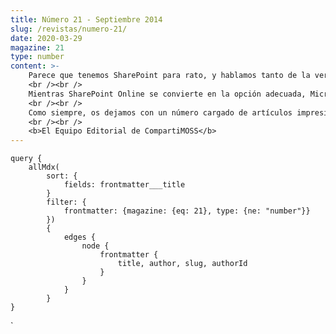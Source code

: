 ```yaml
---
title: Número 21 - Septiembre 2014
slug: /revistas/numero-21/
date: 2020-03-29
magazine: 21
type: number
content: >-
    Parece que tenemos SharePoint para rato, y hablamos tanto de la versión On-Premises como de la versión Online. No tenemos claro cuál es el Roadmap, ni cuando dejará de haber versión On-Premises, pero lo que si podemos asegurar es que esta revista intentará estar ahí, con artículos de calidad sobre nuestro servidor favorito.
    <br /><br />
    Mientras SharePoint Online se convierte en la opción adecuada, Microsoft y nuestros autores están haciendo muchos esfuerzos para que nos subamos a Azure e implementemos SharePoint en modo IAAS, y como no podía ser menos, estás leyendo una editorial que se encuentra a medio camino entre On-Premises y Azure.
    <br /><br />
    Como siempre, os dejamos con un número cargado de artículos impresionantes, con autores habituales y nuevos autores que esperemos que sigan publicando porque sin ellos la revista no llegaría cada tres mesas a vuestros ordenadores. Gracias a todos y esperamos que la disfruten como nosotros disfrutamos haciéndola.
    <br /><br />
    <b>El Equipo Editorial de CompartiMOSS​​​​​​​​</b>
---
```



<NumberHeader frontmatter={props.pageContext.frontmatter} />

<ViewArticles articles={props.data.allMdx} title="Índice" />

<ViewPartners />

    query {
        allMdx(    
            sort: {
                fields: frontmatter___title
            }
            filter: {
                frontmatter: {magazine: {eq: 21}, type: {ne: "number"}}
            }) 
            {
                edges {
                    node {
                        frontmatter {
                            title, author, slug, authorId
                        }      
                    }
                }
            }
    }
`
